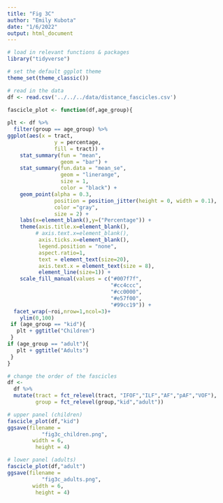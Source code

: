 ```yaml
---
title: "Fig 3C"
author: "Emily Kubota"
date: "1/6/2022"
output: html_document
---
```


```r
# load in relevant functions & packages 
library("tidyverse")

# set the default ggplot theme 
theme_set(theme_classic())
```

```r
# read in the data 
df <- read.csv('../../../data/distance_fascicles.csv')
```

```r
fascicle_plot <- function(df,age_group){
  
plt <- df %>% 
  filter(group == age_group) %>% 
ggplot(aes(x = tract,
               y = percentage,
               fill = tract)) +
    stat_summary(fun = "mean",
                 geom = "bar") +
    stat_summary(fun.data = "mean_se",
                 geom = "linerange",
                 size = 1,
                 color = "black") +
    geom_point(alpha = 0.3,
               position = position_jitter(height = 0, width = 0.1),
               color ="gray",
               size = 2) +
    labs(x=element_blank(),y=("Percentage")) +
    theme(axis.title.x=element_blank(),
         # axis.text.x=element_blank(),
          axis.ticks.x=element_blank(),
          legend.position = "none",
          aspect.ratio=1,
          text = element_text(size=20),
          axis.text.x = element_text(size = 8),
          element_line(size=1)) +
    scale_fill_manual(values = c("#007f7f", 
                                 "#cc4ccc", 
                                 "#cc0000",
                                 "#e57f00",
                                 "#99cc19")) +
  facet_wrap(~roi,nrow=1,ncol=3)+
    ylim(0,100) 
 if (age_group == "kid"){
   plt + ggtitle("Children")
 }
if (age_group == "adult"){
   plt + ggtitle("Adults")
 }
}

```

```r
# change the order of the fascicles 
df <- 
  df %>% 
  mutate(tract = fct_relevel(tract, "IFOF","ILF","AF","pAF","VOF"),
         group = fct_relevel(group,"kid","adult"))
```

```r
# upper panel (children)
fascicle_plot(df,"kid")
ggsave(filename = 
           "fig3c_children.png",
        width = 6,
         height = 4)
```

```r
# lower panel (adults)
fascicle_plot(df,"adult")
ggsave(filename = 
           "fig3c_adults.png",
        width = 6,
         height = 4)
```


